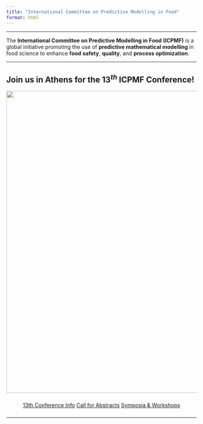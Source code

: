 ```yaml
---
title: "International Committee on Predictive Modelling in Food"
format: html
---
```


<!-- ![](images/logo.png){fig-align="center" width="500px"} -->

---

The **International Committee on Predictive Modelling in Food (ICPMF)** is a global initiative promoting the use of **predictive mathematical modelling** in food science to enhance **food safety**, **quality**, and **process optimization**.

---

## Join us in **Athens** for the $13^{th}$ ICPMF Conference!

![](images/conferences/icpmf13.gif){fig-align="center" width="800px"}

<div class="button-group" style="text-align: center; margin: 1.5rem 0;">
  <a class="btn" href="https://afea.eventsair.com/13thicpmf/">13th Conference Info</a>
  <a class="btn" href="https://afea.eventsair.com/13thicpmf/submission-guidelines">Call for Abstracts</a>
  <a class="btn" href="https://afea.eventsair.com/13thicpmf/call-for-symposiaworkshops">Symposia & Workshops</a>
</div>

---

